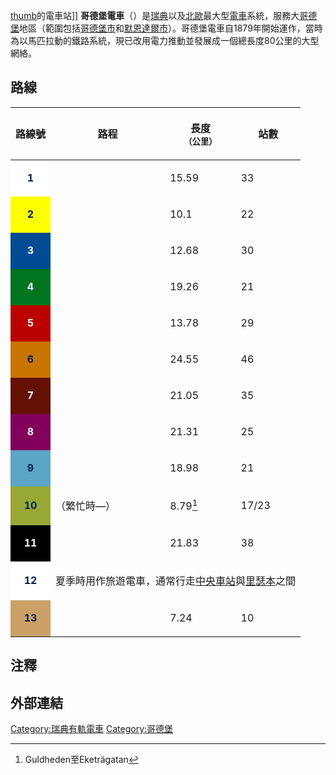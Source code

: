 {{noteTA
|G1=Railway}}
[[圖像:Gothenburg_tram_stop.jpg|thumb]]的電車站]]
'''哥德堡電車'''（{{lang-sv|Göteborgs spårvägar}}）是[[瑞典|瑞典]]以及[[北歐國家|北歐]]最大型[[有軌電車|電車]]系統，服務大[[哥德堡|哥德堡]]地區（範圍包括[[哥德堡市|哥德堡市]]和[[默恩達爾市|默恩達爾市]]）。哥德堡電車自1879年開始運作，當時為以馬匹拉動的鐵路系統，現已改用電力推動並發展成一個總長度80公里的大型網絡。
==路線==
{| class="wikitable"
!路線號!!路程!!長度<br><small>（公里）</small>!!站數
|-
|align="center" style="background:#ffffff; color:#001953;"|'''1'''||{{lang|sv|[[Tynnered|Tynnered]]—[[Östra_Sjukhuset|Östra Sjukhuset]]}}||15.59||33
|-
|align="center" style="background:#ffff00; color:#001953;"|'''2'''||{{lang|sv|[[Högsbotorp|Högsbotorp]]—[[Krokslätt|Krokslätt]]}}||10.1||22
|-
|align="center" style="background:#004b94; color:#ffffff;"|'''3'''||{{lang|sv|[[Marklandsgatan|Marklandsgatan]]—[[Kålltorp|Kålltorp]]}}||12.68||30
|-
|align="center" style="background:#00741e; color:#ffffff;"|'''4'''||{{lang|sv|[[Mölndal|Mölndal]]—[[Angered|Angered]]}}||19.26||21
|-
|align="center" style="background:#bb0000; color:#ffffff;"|'''5'''||{{lang|sv|[[Torp|Torp]]—[[Länsmansgården|Länsmansgården]]}}||13.78||29
|-
|align="center" style="background:#c87400; color:#001953;"|'''6'''||{{lang|sv|[[Kortedala|Kortedala]]—[[Länsmansgården|Länsmansgården]]}}||24.55||46
|-
|align="center" style="background:#641003; color:#ffffff;"|'''7'''||{{lang|sv|[[Tynnered|Tynnered]]—[[Bergsjön|Bergsjön]]}}||21.05||35
|-
|align="center" style="background:#82005b; color:#ffffff;"|'''8'''||{{lang|sv|[[Frölunda|Frölunda]]—[[Angered|Angered]]}}||21.31||25
|-
|align="center" style="background:#5ba6c6; color:#001953;"|'''9'''||{{lang|sv|[[Kungssten|Kungssten]]—[[Angered|Angered]]}}||18.98||21
|-
|align="center" style="background:#98a835; color:#001953;"|'''10'''||{{lang|sv|[[Guldheden|Guldheden]]—[[Eketrägatan|Eketrägatan]]}}（繁忙時—{{lang|sv|[[Biskopsgården|Biskopsgården]]}}）||8.79<ref name=guldeke>Guldheden至Eketrägatan</ref>||17/23
|-
|align="center" style="background:#000000; color:#ffffff;"|'''11'''||{{lang|sv|[[Saltholmen|Saltholmen]]—[[Bergsjön|Bergsjön]]}}||21.83||38
|-
|align="center" style="background:#ffffff; color:#001953;"|'''12'''|| colspan=4 |夏季時用作旅遊電車，通常行走[[哥德堡中央車站|中央車站]]與[[里瑟本|里瑟本]]之間
|-
|align="center" style="background:#cca168; color:#001953;"|'''13'''||{{lang|sv|[[Marklandsgatan|Marklandsgatan]]—[[Linnéplatsen|Linnéplatsen]]}}||7.24||10
|}

==注釋==
{{reflist}}
== 外部連結 ==
{{Commonscat|Trams in Göteborg}}{{lang|sv|
*[http://www.ringlinien.org Spårvägssällskapet Ringlinien - Museiförening]
*[http://www.goteborgssparvagar.se Göteborgs Spårvägar AB - Trafikoperatör sedan 1902]
*[http://www.vasttrafik.se Västtrafik - Trafikhuvudman]
*[http://www.trafikkontoret.goteborg.se Trafikkontoret i Göteborg - Ansvarar för spåren.]
*[http://en.sporvognsrejser.dk/byer/goeteborgs_spaarvaegar_gs Tram Travels: Göteborgs Spårvägar (GS)]}}



[[Category:瑞典有軌電車|Category:瑞典有軌電車]]
[[Category:哥德堡|Category:哥德堡]]